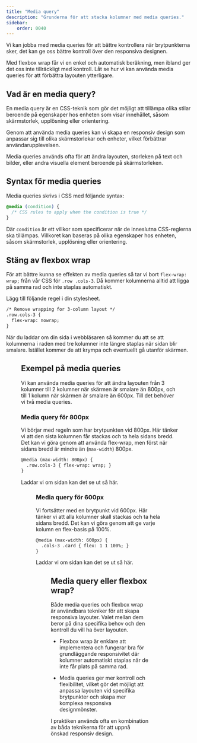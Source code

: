 ```yaml
---
title: "Media query"
description: "Grunderna för att stacka kolumner med media queries."
sidebar:
    order: 0040
---
```





Vi kan jobba med media queries för att bättre kontrollera när brytpunkterna sker, det kan ge oss bättre kontroll över den responsiva designen.

Med flexbox wrap får vi en enkel och automatisk beräkning, men ibland ger det oss inte tillräckligt med kontroll. Låt se hur vi kan använda media queries för att förbättra layouten ytterligare.



## Vad är en media query?

En media query är en CSS-teknik som gör det möjligt att tillämpa olika stilar beroende på egenskaper hos enheten som visar innehållet, såsom skärmstorlek, upplösning eller orientering.

Genom att använda media queries kan vi skapa en responsiv design som anpassar sig till olika skärmstorlekar och enheter, vilket förbättrar användarupplevelsen.

Media queries används ofta för att ändra layouten, storleken på text och bilder, eller andra visuella element beroende på skärmstorleken.



## Syntax för media queries

Media queries skrivs i CSS med följande syntax:

```css
@media (condition) {
  /* CSS rules to apply when the condition is true */
}
```

Där `condition` är ett villkor som specificerar när de inneslutna CSS-reglerna ska tillämpas. Villkoret kan baseras på olika egenskaper hos enheten, såsom skärmstorlek, upplösning eller orientering.



## Stäng av flexbox wrap

För att bättre kunna se effekten av media queries så tar vi bort `flex-wrap: wrap;` från vår CSS för `.row .cols-3`. Då kommer kolumnerna alltid att ligga på samma rad och inte staplas automatiskt.

Lägg till följande regel i din stylesheet.

```diff lang="css" title="Ta bort flex-wrap för rader med tre kolumner."
/* Remove wrapping for 3-column layout */
.row.cols-3 {
  flex-wrap: nowrap;
}
```

När du laddar om din sida i webbläsaren så kommer du att se att kolumnerna i raden med tre kolumner inte längre staplas när sidan blir smalare. Istället kommer de att krympa och eventuellt gå utanför skärmen.


<Figure 
    src={resp5}
    caption="Nu stackas ej raden med tre kolumner."
/>



## Exempel på media queries

Vi kan använda media queries för att ändra layouten från 3 kolumner till 2 kolumner när skärmen är smalare än 800px, och till 1 kolumn när skärmen är smalare än 600px. Till det behöver vi två media queries.



### Media query för 800px

Vi börjar med regeln som har brytpunkten vid 800px. Här tänker vi att den sista kolumnen får stackas och ta hela sidans bredd. Det kan vi göra genom att använda flex-wrap, men först när sidans bredd är mindre än (`max-width`) 800px.

```diff lang="css" title="Media query för 800px."
@media (max-width: 800px) {
  .row.cols-3 { flex-wrap: wrap; }
}
```

Laddar vi om sidan kan det se ut så här.


<Figure 
    src={resp6}
    caption="Nu stackas den sista kolumnen när sidan är smalare än 800px."
/>



### Media query för 600px

Vi fortsätter med en brytpunkt vid 600px. Här tänker vi att alla kolumner skall stackas och ta hela sidans bredd. Det kan vi göra genom att ge varje kolumn en flex-basis på 100%.

```diff lang="css" title="Media query för 600px."
@media (max-width: 600px) {
  .cols-3 .card { flex: 1 1 100%; }
}
```

Laddar vi om sidan kan det se ut så här.


<Figure 
    src={resp7}
    caption="Nu stackas samtliga kolumner när sidan är smalare än 600px."
/>



## Media query eller flexbox wrap?

Både media queries och flexbox wrap är användbara tekniker för att skapa responsiva layouter. Valet mellan dem beror på dina specifika behov och den kontroll du vill ha över layouten.

* Flexbox wrap är enklare att implementera och fungerar bra för grundläggande responsivitet där kolumner automatiskt staplas när de inte får plats på samma rad.

* Media queries ger mer kontroll och flexibilitet, vilket gör det möjligt att anpassa layouten vid specifika brytpunkter och skapa mer komplexa responsiva designmönster.

I praktiken används ofta en kombination av båda teknikerna för att uppnå önskad responsiv design.
